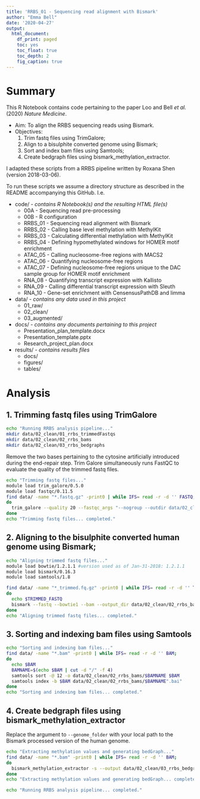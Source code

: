 ```yaml
---
title: 'RRBS_01 - Sequencing read alignment with Bismark'
author: "Emma Bell"
date: '2020-04-27'
output:
  html_document:
    df_print: paged
    toc: yes
    toc_float: true
    toc_depth: 2
    fig_caption: true
---
```


# Summary

This R Notebook contains code pertaining to the paper Loo and Bell _et al._ (2020) _Nature Medicine_.

* Aim: To align the RRBS sequencing reads using Bismark.
* Objectives:
  1. Trim fastq files using TrimGalore; 
  2. Align to a bisulphite converted genome using Bismark;
  3. Sort and index bam files using Samtools;
  4. Create bedgraph files using bismark_methylation_extractor.
  
I adapted these scripts from a RRBS pipeline written by Roxana Shen (version 2018-03-06).

To run these scripts we assume a directory structure as described in the README accompanying this GitHub. I.e.

* code/ - _contains R Notebook(s) and the resulting HTML file(s)_
  * 00A - Sequencing read pre-processing
  * 00B - R configuration
  * RRBS_01 - Sequencing read alignment with Bismark
  * RRBS_02 - Calling base level methylation with MethylKit
  * RRBS_03 - Calculating differential methylation with MethylKit
  * RRBS_04 - Defining hypomethylated windows for HOMER motif enrichment
  * ATAC_05 - Calling nucleosome-free regions with MACS2
  * ATAC_06 - Quantifying nucleosome-free regions
  * ATAC_07 - Defining nucleosome-free regions unique to the DAC sample group for HOMER motif enrichment
  * RNA_08 - Quantifying transcript expression with Kallisto
  * RNA_09 - Calling differential transcript expression with Sleuth
  * RNA_10 - Gene-set enrichment with CensensusPathDB and limma
* data/ - _contains any data used in this project_
  * 01_raw/
  * 02_clean/
  * 03_augmented/
* docs/ - _contains any documents pertaining to this project_
  * Presentation_plan_template.docx
  * Presentation_template.pptx
  * Research_project_plan.docx
* results/ - _contains results files_
  * docs/
  * figures/
  * tables/
  
# Analysis

## 1. Trimming fastq files using TrimGalore

```bash
echo "Running RRBS analysis pipeline..."
mkdir data/02_clean/01_rrbs_trimmedFastqs
mkdir data/02_clean/02_rrbs_bams
mkdir data/02_clean/03_rrbs_bedgraphs
```

Remove the two bases pertaining to the cytosine artificially introduced during the end-repair step. Trim Galore simultaneously runs FastQC to evaluate the quality of the trimmed fastq files.

```bash
echo "Trimming fastq files..."
module load trim_galore/0.5.0
module load fastqc/0.11.5
find data/ -name "*.fastq.gz" -print0 | while IFS= read -r -d '' FASTQ; 
do
  trim_galore --quality 20 --fastqc_args "--nogroup --outdir data/02_clean/01_rrbs_trimmedFastqs" --stringency 5 --length 20 --output_dir data/02_clean/01_rrbs_trimmedFastqs --rrbs $FASTQ
done
echo "Trimming fastq files... completed."
```

## 2. Aligning to the bisulphite converted human genome using Bismark;

```bash
echo "Aligning trimmed fastq files..."
module load bowtie/1.2.1.1 #version used as of Jan-31-2018: 1.2.1.1
module load bismark/0.16.3
module load samtools/1.8

find data/ -name "*_trimmed.fq.gz" -print0 | while IFS= read -r -d '' TRIMMED_FASTQ; 
do
  echo $TRIMMED_FASTQ
  bismark --fastq --bowtie1 --bam --output_dir data/02_clean/02_rrbs_bams --genome_folder /mnt/work1/data/commondata/bismark/hg19 --single_end $TRIMMED_FASTQ
done
echo "Aligning trimmed fastq files... completed."
```

## 3. Sorting and indexing bam files using Samtools

```bash
echo "Sorting and indexing bam files..."
find data/ -name "*.bam" -print0 | while IFS= read -r -d '' BAM; 
do
  echo $BAM
  BAMNAME=$(echo $BAM | cut -d "/" -f 4)
  samtools sort -@ 12 -o data/02_clean/02_rrbs_bams/$BAMNAME $BAM
  samtools index -b $BAM data/02_clean/02_rrbs_bams/$BAMNAME".bai"
done
echo "Sorting and indexing bam files... completed."
```

## 4. Create bedgraph files using bismark_methylation_extractor

Replace the argument to `--genome_folder` with your local path to the Bismark processed version of the human genome.

```bash
echo "Extracting methylation values and generating bedGraph..."
find data/ -name "*.bam" -print0 | while IFS= read -r -d '' BAM; 
do
  bismark_methylation_extractor -s --output data/02_clean/03_rrbs_bedgraphs --bedgraph --genome_folder /mnt/work1/data/commondata/bismark/hg19 $BAM
done
echo "Extracting methylation values and generating bedGraph... completed."

echo "Running RRBS analysis pipeline... completed."
```
